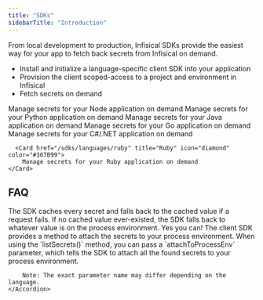 ```yaml
---
title: "SDKs"
sidebarTitle: "Introduction"
---
```


From local development to production, Infisical SDKs provide the easiest way for your app to fetch back secrets from Infisical on demand.

-   Install and initialize a language-specific client SDK into your application
-   Provision the client scoped-access to a project and environment in Infisical
-   Fetch secrets on demand

<CardGroup cols={2}>
    <Card title="Node" href="https://github.com/Infisical/node-sdk-v2" icon="node" color="#68a063">
        Manage secrets for your Node application on demand
    </Card>
    <Card href="https://github.com/Infisical/python-sdk-official" title="Python" icon="python" color="#4c8abe">
        Manage secrets for your Python application on demand
    </Card>
    <Card href="https://github.com/Infisical/java-sdk?tab=readme-ov-file#infisical-nodejs-sdk" title="Java" icon="java" color="#e41f23">
        Manage secrets for your Java application on demand
    </Card>
    <Card href="/sdks/languages/go" title="Go" icon="golang" color="#367B99">
        Manage secrets for your Go application on demand
    </Card>
    <Card href="/sdks/languages/csharp" title="C#" icon="bars" color="#368833">
        Manage secrets for your C#/.NET application on demand
    </Card>

      <Card href="/sdks/languages/ruby" title="Ruby" icon="diamond" color="#367B99">
        Manage secrets for your Ruby application on demand
    </Card>
</CardGroup>

## FAQ

<AccordionGroup>
    <Accordion title="What if a request for a secret fails?">
        The SDK caches every secret and falls back to the cached value if a request fails. If no cached
        value ever-existed, the SDK falls back to whatever value is on the process environment.
    </Accordion>
    <Accordion title="Can I attach the environment variables to my process environment?">
        Yes you can! The client SDK provides a method to attach the secrets to your process environment. When using the `listSecrets()` method, you
        can pass a `attachToProcessEnv` parameter, which tells the SDK to attach all the found secrets to your process environment.
        
        Note: The exact parameter name may differ depending on the language.
    </Accordion>
</AccordionGroup>
